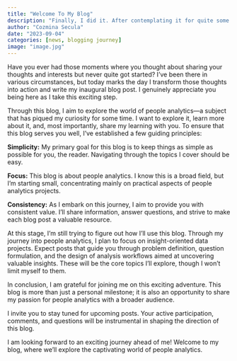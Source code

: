 ```yaml
---
title: "Welcome To My Blog"
description: "Finally, I did it. After contemplating it for quite some time, I've embarked on my blogging journey. Welcome to my very first blog post!"
author: "Cozmina Secula"
date: "2023-09-04"
categories: [news, blogging journey]
image: "image.jpg"
---
```



Have you ever had those moments where you thought about sharing your thoughts and interests but never quite got started? I've been there in various circumstances, but today marks the day I transform those thoughts into action and write my inaugural blog post. I genuinely appreciate you being here as I take this exciting step.

Through this blog, I aim to explore the world of people analytics---a subject that has piqued my curiosity for some time. I want to explore it, learn more about it, and, most importantly, share my learning with you. To ensure that this blog serves you well, I've established a few guiding principles:

**Simplicity:** My primary goal for this blog is to keep things as simple as possible for you, the reader. Navigating through the topics I cover should be easy.

**Focus:** This blog is about people analytics. I know this is a broad field, but I'm starting small, concentrating mainly on practical aspects of people analytics projects.

**Consistency:** As I embark on this journey, I aim to provide you with consistent value. I'll share information, answer questions, and strive to make each blog post a valuable resource.

At this stage, I'm still trying to figure out how I'll use this blog. Through my journey into people analytics, I plan to focus on insight-oriented data projects. Expect posts that guide you through problem definition, question formulation, and the design of analysis workflows aimed at uncovering valuable insights. These will be the core topics I'll explore, though I won't limit myself to them.

In conclusion, I am grateful for joining me on this exciting adventure. This blog is more than just a personal milestone; it is also an opportunity to share my passion for people analytics with a broader audience.

I invite you to stay tuned for upcoming posts. Your active participation, comments, and questions will be instrumental in shaping the direction of this blog.

I am looking forward to an exciting journey ahead of me! Welcome to my blog, where we'll explore the captivating world of people analytics.
